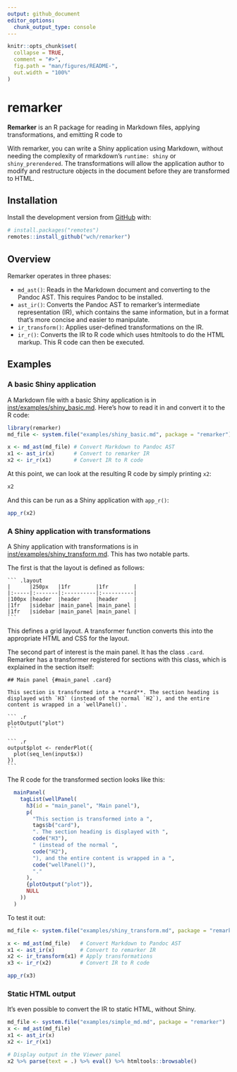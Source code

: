```yaml
---
output: github_document
editor_options: 
  chunk_output_type: console
---
```


<!-- README.md is generated from README.Rmd. Please edit that file -->

```r
knitr::opts_chunk$set(
  collapse = TRUE,
  comment = "#>",
  fig.path = "man/figures/README-",
  out.width = "100%"
)
```

# remarker

<!-- badges: start -->
<!-- badges: end -->

**Remarker** is an R package for reading in Markdown files, applying transformations, and emitting R code to 

With remarker, you can write a Shiny application using Markdown, without needing the complexity of rmarkdown's `runtime: shiny` or `shiny_prerendered`. The transformations will allow the application author to modify and restructure objects in the document before they are transformed to HTML. 


## Installation

Install the development version from [GitHub](https://github.com/) with:

``` r
# install.packages("remotes")
remotes::install_github("wch/remarker")
```

## Overview

Remarker operates in three phases:

* `md_ast()`: Reads in the Markdown document and converting to the Pandoc AST. This requires Pandoc to be installed.
* `ast_ir()`: Converts the Pandoc AST to remarker's intermediate representation (IR), which contains the same information, but in a format that's more concise and easier to manipulate.
* `ir_transform()`: Applies user-defined transformations on the IR.
* `ir_r()`: Converts the IR to R code which uses htmltools to do the HTML markup. This R code can then be executed.

## Examples

### A basic Shiny application

A Markdown file with a basic Shiny application is in [inst/examples/shiny_basic.md](inst/examples/shiny_basic.md). Here's how to read it in and convert it to the R code:

```r
library(remarker)
md_file <- system.file("examples/shiny_basic.md", package = "remarker")

x <- md_ast(md_file) # Convert Markdown to Pandoc AST
x1 <- ast_ir(x)      # Convert to remarker IR
x2 <- ir_r(x1)       # Convert IR to R code
```

At this point, we can look at the resulting R code by simply printing `x2`:

```r
x2
```

And this can be run as a Shiny application with `app_r()`:

```r
app_r(x2)
```


### A Shiny application with transformations

A Shiny application with transformations is in [inst/examples/shiny_transform.md](inst/examples/shiny_transform.md). This has two notable parts.

The first is that the layout is defined as follows:

````
``` .layout
|      |250px   |1fr        |1fr        |
|:-----|:-------|:----------|:----------|
|100px |header  |header     |header     |
|1fr   |sidebar |main_panel |main_panel |
|1fr   |sidebar |main_panel |main_panel |
```
````

This defines a grid layout. A transformer function converts this into the appropriate HTML and CSS for the layout.

The second part of interest is the main panel. It has the class `.card`. Remarker has a transformer registered for sections with this class, which is explained in the section itself:

````
## Main panel {#main_panel .card}

This section is transformed into a **card**. The section heading is displayed with `H3` (instead of the normal `H2`), and the entire content is wrapped in a `wellPanel()`.

``` .r
plotOutput("plot")
```

``` .r
output$plot <- renderPlot({
  plot(seq_len(input$x))
})
```
````

The R code for the transformed section looks like this:

``` r
  mainPanel(
    tagList(wellPanel(
      h3(id = "main_panel", "Main panel"),
      p(
        "This section is transformed into a ",
        tags$b("card"),
        ". The section heading is displayed with ",
        code("H3"),
        " (instead of the normal ",
        code("H2"),
        "), and the entire content is wrapped in a ",
        code("wellPanel()"),
        "."
      ),
      {plotOutput("plot")},
      NULL
    ))
  )
```

To test it out:

```r
md_file <- system.file("examples/shiny_transform.md", package = "remarker")

x <- md_ast(md_file)   # Convert Markdown to Pandoc AST
x1 <- ast_ir(x)        # Convert to remarker IR
x2 <- ir_transform(x1) # Apply transformations
x3 <- ir_r(x2)         # Convert IR to R code

app_r(x3)
```


### Static HTML output

It's even possible to convert the IR to static HTML, without Shiny.

```r
md_file <- system.file("examples/simple_md.md", package = "remarker")
x <- md_ast(md_file)
x1 <- ast_ir(x)
x2 <- ir_r(x1)

# Display output in the Viewer panel
x2 %>% parse(text = .) %>% eval() %>% htmltools::browsable()
```
